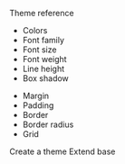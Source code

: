 <Grid row="1fr auto" w="400px">
  <Div p="4">
    <P fontSize="lg" mt="0" fontWeight="semibold">
      Theme reference
    </P>
    <Grid
      col="2"
      sx={{
        ul: {
          p: 0,
          m: 0,
          listStyle: "none",
          li: {
            mb: 1,
            a: {
              padding: "0 !important",
              fontSize: "md",
              color: "text",
              "&:hover": {
                textDecoration: "underline",
                background: "none !important",
              },
            },
          },
        },
      }}
    >
      <Ul>
        <Li>
          <Link to="/theme#colors">Colors</Link>
        </Li>
        <Li>
          <Link to="/theme#font-family">Font family</Link>
        </Li>
        <Li>
          <Link to="/theme#font-size">Font size</Link>
        </Li>
        <Li>
          <Link to="/theme#font-weight">Font weight</Link>
        </Li>
        <Li>
          <Link to="/theme#line-height">Line height</Link>
        </Li>
        <Li>
          <Link to="/theme#box-shadow">Box shadow</Link>
        </Li>
      </Ul>
      <Ul>
        <Li>
          <Link to="/theme#margin">Margin</Link>
        </Li>
        <Li>
          <Link to="/theme#padding">Padding</Link>
        </Li>
        <Li>
          <Link to="/theme#border">Border</Link>
        </Li>
        <Li>
          <Link to="/theme#border-radius">Border radius</Link>
        </Li>
        <Li>
          <Link to="/theme#grid">Grid</Link>
        </Li>
      </Ul>
    </Grid>
  </Div>
  <Grid
    d="inline-grid"
    col="1|1|auto auto"
    gap="4"
    alignItems="center"
    borderTopWidth="1px"
    p="4"
  >
    <ButtonLink variant="link primary sm" to="/docs/theming#create-a-theme">
      Create a theme <Icon name="arrow-right" ml="2" />
    </ButtonLink>
    <ButtonLink variant="link secondary sm" to="/docs/presets#extend-base">
      Extend base <Icon name="arrow-right" ml="2" />
    </ButtonLink>
  </Grid>
</Grid>
